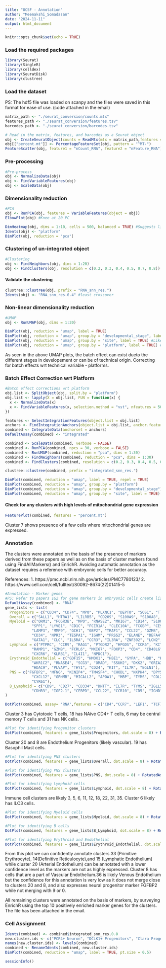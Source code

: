 ---
title: "UCSF - Annotation"
author: "Meenakshi_Somadasan"
date: "2024-11-11"
output: html_document
---

```{r setup, include=FALSE}
knitr::opts_chunk$set(echo = TRUE)
```
### Load the required packages
```{r load, warning=FALSE, message=FALSE}
library(Seurat)
library(SingleR)
library(celldex)
library(SeuratDisk)
library(clustree)
```

### Load the dataset

PS: The hdf5 file was loaded on scanpy and the files were saved in this format for ease of use. (code attached in the email)
```{r data, fig.width=10, fig.height=12}
matrix_path <- "./seurat_conversion/counts.mtx"
features_path <- "./seurat_conversion/features.tsv"
barcodes_path <- "./seurat_conversion/barcodes.tsv"

# Read in the matrix, features, and barcodes as a Seurat object
obj <- CreateSeuratObject(counts = ReadMtx(mtx = matrix_path,features = features_path, cells = barcodes_path, feature.column = 1  ), meta.data = read.csv("metadata.csv", row.names = 1))
obj[["percent.mt"]] <- PercentageFeatureSet(obj, pattern = "^MT-")
FeatureScatter(obj, feature1 = "nCount_RNA", feature2 = "nFeature_RNA")
```

### Pre-processing
```{r pre}
#Pre-process 
obj <- NormalizeData(obj)
obj <- FindVariableFeatures(obj)
obj <- ScaleData(obj)
```


### Dimensionality reduction
```{r pca, fig.width=10, fig.height=12}
#PCA
obj <- RunPCA(obj, features = VariableFeatures(object = obj))
ElbowPlot(obj) #Knee at 20 PC
```

```{r plot-pca, fig.width=10, fig.height=12}
DimHeatmap(obj, dims = 1:10, cells = 500, balanced = TRUE) #Suggests likely existence of batch effect - look for biological reasons for variations
Idents(obj) <- "platform"
DimPlot(obj, reduction = "pca")
```
### Clustering of un-integrated object
```{r cluster}
#Clustering
obj <- FindNeighbors(obj, dims = 1:20)
obj <- FindClusters(obj, resolution = c(0.2, 0.3, 0.4, 0.5, 0.7, 0.8))
```

#### Validate the clustering 
```{r cluster-stability, fig.width=10, fig.height=16}
clustree::clustree(obj, prefix = "RNA_snn_res.")
Idents(obj) <- "RNA_snn_res.0.4" #least crossover
```

### Non-linear dimensionality reduction
```{r umap}
#UMAP
obj <- RunUMAP(obj, dims = 1:20)
```

```{r plot-umap, fig.width=10, fig.height=12}
DimPlot(obj, reduction = "umap", label = TRUE)
DimPlot(obj, reduction = "umap", group.by = "developmental_stage", label = TRUE) #Likely cause for batch effect due to biological differences
DimPlot(obj, reduction = "umap", group.by = "site", label = TRUE) #Likely cause for batch effect due to biological differences
DimPlot(obj, reduction = "umap", group.by = "platform", label = TRUE) #Some technical variation exists
```

As seen in the above UMAP plots, the batch effect can exist dueto the different stages in developement or can be of technical origin. Correcting for batch effects wrt technical variable - platforms. 

### Batch Effect Correction wrt Platform
```{r batch}
#Batch effect corrections wrt platform
obj.list <- SplitObject(obj, split.by = "platform")
obj.list <- lapply(X = obj.list, FUN = function(x) {
  x <- NormalizeData(x)
  x <- FindVariableFeatures(x, selection.method = "vst", nfeatures = 5000)
})
```

```{r batch-combine}
features <- SelectIntegrationFeatures(object.list = obj.list)
anchors <- FindIntegrationAnchors(object.list = obj.list, anchor.features = features)
combined <- IntegrateData(anchorset = anchors)
DefaultAssay(combined) <- "integrated"
```

```{r comb-pre}
combined <- ScaleData(combined, verbose = FALSE)
combined <- RunPCA(combined, npcs = 30, verbose = FALSE)
combined <- RunUMAP(combined, reduction = "pca", dims = 1:30)
combined <- FindNeighbors(combined, reduction = "pca", dims = 1:30)
combined <- FindClusters(combined, resolution = c(0.2, 0.3, 0.4, 0.5, 0.7, 0.8))

```

```{r comb-plot-umap, fig.width=10, fig.height=16}
clustree::clustree(combined, prefix = "integrated_snn_res.")
```

```{r comb-plot-umap, fig.width=10, fig.height=12}
DimPlot(combined, reduction = "umap", label = TRUE, repel = TRUE)
DimPlot(combined, reduction = "umap", group.by = "platform")
DimPlot(combined, reduction = "umap", group.by = "developmental_stage")
DimPlot(combined, reduction = "umap", group.by = "site", label = TRUE)
```

#### Check for any clusters with high levels of mitochondrial gene expression
```{r mt-plot-clusters}
FeaturePlot(combined, features = "percent.mt") 
```

Cluster 7 shows presence of a few cells where mitochondrial genes are expressed. 



### Annotation
The clusters were annotated on the basis of the presence of markers derived from these papers as well as on the basis of cluster markers found using FindAllMarkers() and EnrichR. Avoiding automatic annotation as the dataset requires a reference with embryonic cells for better accuracy. 

References: 
1. https://pmc.ncbi.nlm.nih.gov/articles/PMC7780123/
2. https://www.cell.com/cell/fulltext/S0092-8674(22)01415-5


```{r gene-marker}
#Annotation - Marker genes
#PS: Refer to papers 1&2 for gene markers in embryonic cells create list from dot plots 
DefaultAssay(combined) <- "RNA"
gene_lists <- list(
  Progenitors = c("CD34", "CD74", "MPO", "PLXNC1", "DEPTO", "SOS1", "TTC27", "PPBP", "LGALS1", "KIT", "LMO4", "CPA3","SLC16A9", "FAM177B", "KIF18B", "KIF15","TMCC2", "HBB"),
  Overall = c("SALL1", "HTRA1", "LILRB5", "CD209", "S100A9", "S100A8", "CD1C", "CLEC10A", "CCSER1", "NEGR1", "CCDC50", "AC023590.1", "BIRC3", "KDM2B", "FAM46C", "XBP1", "VPREB3", "PAX5", "SORCS1", "JMY", "KLRD1", "GNLY", "TENM1", "CD5", "RHCE", "SLC25A21", "CPA3", "IL1RL1", "TMEM40", "PF4", "DEPTO", "PDZD8", "MPO", "PRTN3"),
  Myeloid = c("ORM1", "FCGR3B", "MPO", "RNASE2", "MKI67", "CD14", "S100A12", "RBP7", "CX3CR1", "METTL7", "CLQA", "TREM2", "APOE", 
            "SPP1", "LYVE1", "CD1C", "FCER1A", "CLEC10A", "FCGBP", "CES1", "MTMR11", "FCGR3A", "CD300E", "CCR7", "CCL19", 
            "LAMP3", "MMP9", "GCH1", "GBP2", "TRAF1", "CCL22", "GZMB", "JCHAIN", "CLEC9A", "XCR1", "SIGLEC6", "SPINK2", 
            "CD34", "NPR3", "TESPA1", "IGHM", "PRSS2", "ELANE", "DEFA4", "S100A8", "FCN1", "TPSB2", "GATA2", "MYH10", 
            "GATA1", "CLC", "IL5RA", "CCR3", "IL3RA", "ZNF302", "LCN2", "CAMP", "PF4", "MYL9", "CLCN7", "HIST1H4H"),
  Lymphoid = c("PTPRC", "CCR9", "RAG1", "PTGDR2", "HPGDS", "CCR6", "KIT", "CA2", "SCN1B", "NCAM1", "HPN", "GZMK", "TNFRSF9", 
            "RAMP1", "GZMB", "FCRL6", "MKI67", "FOXP3", "CD4", "CD40LG", "CD8A", "KLRC2", "ZNF683", "IFNG-AS1", "SLC4A10", 
            "CXCR6", "KLRB1", "IL4I1", "NPDC1"),
  Erythroid_Endothelial = c("GDF15", "HMOX1", "HBE1", "GYPA", "HBB", "KLF1", "GATA1", "MKI67", "CPEB4", "XPO7", "UCP2", "PROX1", "STAB2", 
            "AKR1C2", "RNASE4", "SCG3", "OMAD", "SSUH2", "DKK2", "GRIA2", "GJA5", "APOL4", "CA4", "S100A3", "ACKR1", 
            "HDAC9", "PLVAP", "THY1", "CD24", "KIT", "IL7R", "EGLN1"),
  PNS = c("FGFBP2", "MFNG", "KCNIP4", "TM4SF4", "CHODL", "NXPH4", "DPY5", "DPY4", "PCP4", "SV2C", "PENK", "TMEM176B", 
            "CXCL12", "GPNMB", "MICALL2", "APOA1", "MBP", "TYMS", "COL20A1", "ITM2A", "ALDH1A1", "OLFML2A", "HNRNPA1P48", 
            "CYR61"),
  B_Lymphoid = c("CD9", "CD27", "CD334", "DNTT", "IL7R", "TYMS", "IGLL5", "TCL1A", "LTB", "LINC01013", "TNFRSF17", "AL133467.1", 
            "CDHR3", "IGF2.1", "CEBPD", "CCL22", "CCR10", "CD5", "IGHD", "JCHAIN", "BCL7A", "HHEX", "CD38", "VPREB1", "CCND3")
)
```

```{r plot-T, fig.width=15, fig.height=17}

DotPlot(combined, assay= 'RNA',features = c("CD4","CCR7", "LEF1", "TCF7", "AQP3", "CD69", "CCR6", "CXCR6", "CCL5", "PRDM1", "FOXP3", "CD8A","GZMK", "GZMB", "GNLY", "PRF1"))

```

Cluster 3 has Cytotoxic T cells, 18 has NAive CD4+ T cells, 6 may be central memory T cells and 31 has NK cells. 

```{r plot-prog, fig.width=15, fig.height=17}
#Plot for identifying Progenitor clusters
DotPlot(combined, features = gene_lists$Progenitors, dot.scale = 8) + RotatedAxis()
```

Cluster 20 and 8 are Endothelium Progenitors (likely vascular). 19 has Basophil Mast cells. 

```{r plot-overall, fig.width=15, fig.height=17}
#Plot for identifying PNS clusters
DotPlot(combined, features = gene_lists$Overall, dot.scale = 8) + RotatedAxis()
```

```{r plot-pns, fig.width=15, fig.height=17}
#Plot for identifying PNS clusters
DotPlot(combined, features = gene_lists$PNS, dot.scale = 8) + RotatedAxis()
```

```{r plot-lym, fig.width=15, fig.height=17}
#Plot for identifying Lymphoid cells
DotPlot(combined, features = gene_lists$Lymphoid, dot.scale = 8) + RotatedAxis()
```

Immune cell clusters are likely 3, 5, 6, 11, 12, 18, 22, 31, 35. 
Cluster 6 likely has ILC3 cells.

```{r plot-my, fig.width=15, fig.height=17}
#Plot for identifying Myeloid cells
DotPlot(combined, features = gene_lists$Myeloid, dot.scale = 8) + RotatedAxis()
```
 

```{r plot-b, fig.width=15, fig.height=17}
#Plot for identifying B cells
DotPlot(combined, features = gene_lists$B_Lymphoid, dot.scale = 8) + RotatedAxis()
```

```{r plot-ery, fig.width=15, fig.height=17}
#Plot for identifying Erythroid and Endothelial
DotPlot(combined, features = gene_lists$Erythroid_Endothelial, dot.scale = 8) + RotatedAxis()
```

From this plot we can confidently annotate clusters 33 (Primitive Erythrocyte), 14(Definitive Reticulocyte),and  15 (Lymphatic Endothelium) while cluster 20 (Arterial Endothelium) can be annotated with a lower confidence level as the markers are not as highly expressed. Cluster 8 has cells that are a part of Vascular Endothelium.36 is likely Venous Endothelium but the confidence for this annotation is very low as it does not merge close to clusters 20 and 8, and also expresses neural progenitor marker FGFBP2 while not merging with 9 or 0.


All remaining clusters were annotated on the basis of markers, by surveying EnrichR using the top 10 positively enriched marker genes for the clusters. The file has been attached in the email. 


### Cell Assignment

```{r assign, fig.width=15, fig.height=17}
Idents(combined) <- combined$integrated_snn_res.0.8
new.cluster.ids <- c("PCP4+ Neuron", "DCLK1+ Progenitors", "Clara Progenitors", "Cytotoxic T", "B", "CD1C+ DC", "Central Memory T", "Unknown", "Vascular Endothelium", "Schwann Precursor", "Neural Progenitors", "S100A12+ Classical Monocytes", "B", "Neuronal Progenitors" ,"Definitive Reticulocyte", "Lymphatic Endothelium", "Microglia", "Unknown", "Naive CD4+", "Basophil Mast", "Arterial Endothelium", "Unknown", "DC", "Promylocyte-like", "Epithelium", "Clara Progenitors", "Neuroendocrine", "Neuronal Progenitors", "Megakaryocyte", "DCLK1+ Progenitors", "Neural Progenitors", "NK", "BMEC", "Primitive Erythrocyte","Epithelium", "pDC" ,"Venous Endothelium")
names(new.cluster.ids) <- levels(combined)
combined <- RenameIdents(combined, new.cluster.ids)
DimPlot(combined, reduction = "umap", label = TRUE, pt.size = 0.5) 
```

```{r sess}
sessionInfo()
```



